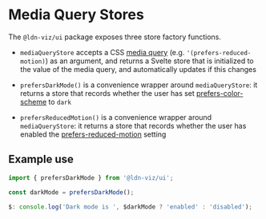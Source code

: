 
<Meta title="Ui - App Layout/Media Query Stores" />

# Media Query Stores

The `@ldn-viz/ui` package exposes three store factory functions.

- `mediaQueryStore` accepts a CSS [media query](https://developer.mozilla.org/en-US/docs/Web/CSS/CSS_media_queries/Using_media_queries) (e.g. `'(prefers-reduced-motion)`) as an argument, and returns a Svelte store that is initialized to the value of the media query, and automatically updates if this changes

- `prefersDarkMode()` is a convenience wrapper around `mediaQueryStore`: it returns a store that records whether the user has set [prefers-color-scheme](https://developer.mozilla.org/en-US/docs/Web/CSS/@media/prefers-color-scheme) to `dark`

- `prefersReducedMotion()` is a convenience wrapper around `mediaQueryStore`: it returns a store that records whether the user has enabled the [prefers-reduced-motion](https://developer.mozilla.org/en-US/docs/Web/CSS/@media/prefers-reduced-motion) setting

## Example use

```js
import { prefersDarkMode } from '@ldn-viz/ui';

const darkMode = prefersDarkMode();

$: console.log('Dark mode is ', $darkMode ? 'enabled' : 'disabled');
```

